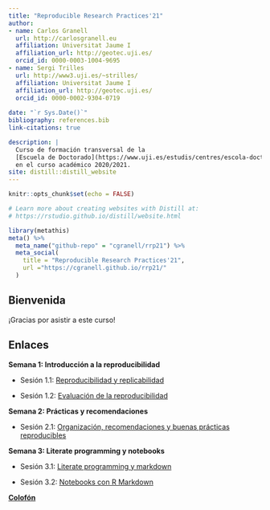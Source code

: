 ```yaml
---
title: "Reproducible Research Practices'21"
author:
- name: Carlos Granell
  url: http://carlosgranell.eu
  affiliation: Universitat Jaume I
  affiliation_url: http://geotec.uji.es/
  orcid_id: 0000-0003-1004-9695
- name: Sergi Trilles
  url: http://www3.uji.es/~strilles/
  affiliation: Universitat Jaume I
  affiliation_url: http://geotec.uji.es/
  orcid_id: 0000-0002-9304-0719
  
date: "`r Sys.Date()`"
bibliography: references.bib
link-citations: true

description: |
  Curso de formación transversal de la
  [Escuela de Doctorado](https://www.uji.es/estudis/centres/escola-doctorat/base/info-general/escola/)
  en el curso académico 2020/2021.
site: distill::distill_website
---
```


```r
knitr::opts_chunk$set(echo = FALSE)

# Learn more about creating websites with Distill at:
# https://rstudio.github.io/distill/website.html

```

```r
library(metathis)
meta() %>%
  meta_name("github-repo" = "cgranell/rrp21") %>%
  meta_social(
    title = "Reproducible Research Practices'21",
    url ="https://cgranell.github.io/rrp21/"
  )

```


## Bienvenida

¡Gracias por asistir a este curso!

## Enlaces

**Semana 1: Introducción a la reproducibilidad**

-   Sesión 1.1: [Reproducibilidad y replicabilidad](sesion11.html)

-   Sesión 1.2: [Evaluación de la reproducibilidad](sesion12.html)

**Semana 2: Prácticas y recomendaciones**

-   Sesión 2.1: [Organización, recomendaciones y buenas prácticas reproducibles](sesion21.html)

**Semana 3: Literate programming y notebooks**

-   Sesión 3.1: [Literate programming y markdown](sesion31.html)

-   Sesión 3.2: [Notebooks con R Markdown](sesion32.html)

[**Colofón**](colofon.html)

